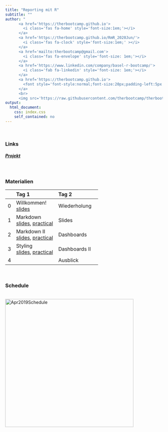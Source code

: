 ```yaml
---
title: "Reporting mit R"
subtitle: ""
author: "
      <a href='https://therbootcamp.github.io'>
        <i class='fas fa-home' style='font-size:1em;'></i>
      </a>
      <a href='https://therbootcamp.github.io/RmR_2020Jun/'>
        <i class='fas fa-clock' style='font-size:1em;' ></i>
      </a>
      <a href='mailto:therbootcamp@gmail.com'>
        <i class='fas fa-envelope' style='font-size: 1em;'></i>
      </a>
      <a href='https://www.linkedin.com/company/basel-r-bootcamp/'>
        <i class='fab fa-linkedin' style='font-size: 1em;'></i>
      </a>
      <a href='https://therbootcamp.github.io'>
        <font style='font-style:normal;font-size:20px;padding-left:5px'>Basel R Bootcamp</font>
      </a>
      <br>
      <img src='https://raw.githubusercontent.com/therbootcamp/therbootcamp.github.io/master/_sessions/_image/by-sa.png' style= 'height:16.7px;vertical-align:baseline'/><font style='font-style:normal;font-size:20px;padding-left:9.3px'>Juni 2020</font>"
output:
  html_document:
    css: index.css
    self_contained: no
---
```


<br>


### Links

##### [Projekt](https://www.dropbox.com/s/jomqnkoz9jucf7v/TheRBootcamp.zip?dl=1)

<br>

### Materialien

|  | Tag 1 | Tag 2 | 
|:--|:-------------|:-------------|
|0| Willkommen!<br>[slides](https://therbootcamp.github.io/RmR_2020Jun/_sessions/Welcome/Welcome.html) | Wiederholung |
|1|Markdown<br>[slides](https://therbootcamp.github.io/RmR_2020Jun/_sessions/Markdown/Markdown_slides.html), [practical](https://therbootcamp.github.io/RmR_2020Jun/_sessions/Markdown/Markdown_practical.html) | Slides |
|2|Markdown II<br>[slides](https://therbootcamp.github.io/RmR_2020Jun/_sessions/Markdown2/Markdown2_slides.html), [practical](https://therbootcamp.github.io/RmR_2020Jun/_sessions/Markdown2/Markdown2_practical.html) | Dashboards |
|3|Styling<br>[slides](https://therbootcamp.github.io/RmR_2020Jun/_sessions/Markdown3/Markdown3_slides.html), [practical](https://therbootcamp.github.io/RmR_2020Jun/_sessions/Markdown3/Markdown3_practical.html) | Dashboards II |
|4| | Ausblick |
<br>


<!---

|  | Day 1<br>Fundamentals| Day 2<br>Analysis| Day 3<br>Reporting| 
|:--|:-------------|:-------------|:-------------|
|0| Welcome!<br>[slides](_sessions/Welcome/Welcome.html) | Recap I<br>[slides](_sessions/Recap/Recap.html)| Recap II<br>[slides](_sessions/RecapII/RecapII.html)|
|1| Intro to R<br>[slides](_sessions/IntroToR/IntroToR.html), [source](_sessions/IntroToR/IntroToR_interactive.R) | Statistics I <br>[slides](_sessions/StatisticsI/StatisticsI.html), [practical](_sessions/StatisticsI/StatisticsI_practical.html) | Plotting II <br>[slides](_sessions/PlottingII/PlottingII.html), [practical](_sessions/PlottingII/PlottingII.html) |
|2|  Data <br>[slides](_sessions/Data/Data.html), [practical](_sessions/Data/Data_practical.html)| Statistics II<br>[slides](_sessions/StatisticsII/Statistics.html), [practical](_sessions/StatisticsII/Statistics_practical.html)| Reporting<br>[slides](_sessions/Reporting/Reporting.html), [practical](_sessions/Reporting/Reporting_practical.html)|
|3|   Wrangling<br>[slides](_sessions/Wrangling/Wrangling.html), [practical](_sessions/Wrangling/Wrangling_practical.html) | Plotting I<br>[slides](_sessions/PlottingI/Plotting.html), [practical](_sessions/PlottingI/Plotting_practical.html) |Case Studies<br>[Intro](_sessions/CaseStudies/CaseStudies.html)<br>[1: Clinical Trial](_sessions/CaseStudies/Clinical_Data_Case_Study.html)<br>[2: Finance ](_sessions/CaseStudies/Financial_Data_Case_Study.html)|
|4| |  | Next Steps<br> [slides](_sessions/NextSteps/NextSteps.html) |
<br>

--->


### Schedule


<p align="left"><br>
    <img border="0" alt="Apr2019Schedule" src="https://therbootcamp.github.io/RmR_2020Jun/_sessions/Welcome/image/schedule.png" style="width:410px">
</p>
